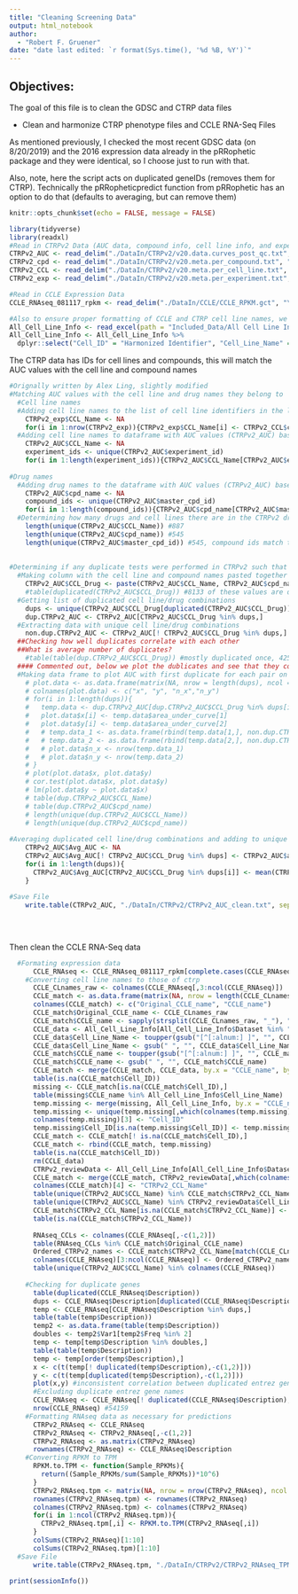 ```yaml
---
title: "Cleaning Screening Data"
output: html_notebook
author:
  - "Robert F. Gruener"
date: "date last edited: `r format(Sys.time(), '%d %B, %Y')`"
---
```


## Objectives:

The goal of this file is to clean the GDSC and CTRP data files

* Clean and harmonize CTRP phenotype files and CCLE RNA-Seq Files

As mentioned previously, I checked the most recent GDSC data (on 8/20/2019) and the 2016 expression data already in the pRRophetic package and they were identical, so I choose just to run with that. 
    
    
Also, note, here the script acts on duplicated geneIDs (removes them for CTRP). Technically the  pRRopheticpredict function from pRRophetic has an option to do that (defaults to averaging, but can remove them)

```r
knitr::opts_chunk$set(echo = FALSE, message = FALSE)
```

```r
library(tidyverse)
library(readxl)
#Read in CTRPv2 Data (AUC data, compound info, cell line info, and experiment info) 
CTRPv2_AUC <- read_delim("./DataIn/CTRPv2/v20.data.curves_post_qc.txt", "\t", escape_double = FALSE, trim_ws = TRUE)
CTRPv2_cpd <- read_delim("./DataIn/CTRPv2/v20.meta.per_compound.txt", "\t", escape_double = FALSE, trim_ws = TRUE)
CTRPv2_CCL <- read_delim("./DataIn/CTRPv2/v20.meta.per_cell_line.txt", "\t", escape_double = FALSE, trim_ws = TRUE)
CTRPv2_exp <- read_delim("./DataIn/CTRPv2/v20.meta.per_experiment.txt", "\t", escape_double = FALSE, trim_ws = TRUE)

#Read in CCLE Expression Data    
CCLE_RNAseq_081117_rpkm <- read_delim("./DataIn/CCLE/CCLE_RPKM.gct", "\t", escape_double = FALSE, trim_ws = TRUE, skip = 2)

#Also to ensure proper formatting of CCLE and CTRP cell line names, we are using harmonized names from a review our lab published (doi: 10.1016/j.pharmthera.2018.06.014). The relevant file is already in the repo:
All_Cell_Line_Info <- read_excel(path = "Included_Data/All Cell Line Info.xlsx")
All_Cell_Line_Info <- All_Cell_Line_Info %>% 
  dplyr::select("Cell_ID" = "Harmonized Identifier", "Cell_Line_Name" = `Study Cell Line Name`, Dataset)


```


The CTRP data has IDs for cell lines and compounds, this will match the AUC values with the cell line and compound names


```r
#Orignally written by Alex Ling, slightly modified
#Matching AUC values with the cell line and drug names they belong to
  #Cell line names
  #Adding cell line names to the list of cell line identifiers in the list of CTRPv2 experiments (CTRPv2_exp)
    CTRPv2_exp$CCL_Name <- NA
    for(i in 1:nrow(CTRPv2_exp)){CTRPv2_exp$CCL_Name[i] <- CTRPv2_CCL$ccl_name[CTRPv2_CCL$master_ccl_id %in% CTRPv2_exp$master_ccl_id[i]]}
  #Adding cell line names to dataframe with AUC values (CTRPv2_AUC) based on experiment IDs
    CTRPv2_AUC$CCL_Name <- NA
    experiment_ids <- unique(CTRPv2_AUC$experiment_id)
    for(i in 1:length(experiment_ids)){CTRPv2_AUC$CCL_Name[CTRPv2_AUC$experiment_id %in% experiment_ids[i]] <- unique(CTRPv2_exp$CCL_Name[CTRPv2_exp$experiment_id %in% experiment_ids[i]])}
    
#Drug names
  #Adding drug names to the dataframe with AUC values (CTRPv2_AUC) based on master_cpd_id
    CTRPv2_AUC$cpd_name <- NA
    compound_ids <- unique(CTRPv2_AUC$master_cpd_id)
    for(i in 1:length(compound_ids)){CTRPv2_AUC$cpd_name[CTRPv2_AUC$master_cpd_id %in% compound_ids[i]] <- unique(CTRPv2_cpd$cpd_name[CTRPv2_cpd$master_cpd_id %in% compound_ids[i]])}
  #Determining how many drugs and cell lines there are in the CTRPv2 drug data
    length(unique(CTRPv2_AUC$CCL_Name)) #887
    length(unique(CTRPv2_AUC$cpd_name)) #545
    length(unique(CTRPv2_AUC$master_cpd_id)) #545, compound ids match to unique compound names
  
    
#Determining if any duplicate tests were performed in CTRPv2 such that there are multiple AUC values for a cell line/drug combination
  #Making column with the cell line and compound names pasted together and seeing if each value is unique in that column
    CTRPv2_AUC$CCL_Drug <- paste(CTRPv2_AUC$CCL_Name, CTRPv2_AUC$cpd_name, sep = ":|:")
    #table(duplicated(CTRPv2_AUC$CCL_Drug)) #8133 of these values are duplicated, so some cell lines and drugs were tested together more than once
  #Getting list of duplicated cell line/drug combinations
    dups <- unique(CTRPv2_AUC$CCL_Drug[duplicated(CTRPv2_AUC$CCL_Drug)])
    dup.CTRPv2_AUC <- CTRPv2_AUC[CTRPv2_AUC$CCL_Drug %in% dups,]
  #Extracting data with unique cell line/drug combinations
    non.dup.CTRPv2_AUC <- CTRPv2_AUC[! CTRPv2_AUC$CCL_Drug %in% dups,]
  ##Checking how well duplicates correlate with each other
  ##What is average number of duplicates?
    #table(table(dup.CTRPv2_AUC$CCL_Drug)) #mostly duplicated once, 425 duplicated twice
  #### Commented out, below we plot the dublicates and see that they correlate well, so we decided to average the duplicate cell line/drug pairs
  #Making data frame to plot AUC with first duplicate for each pair on x axis and second duplicate on y axis
    # plot.data <- as.data.frame(matrix(NA, nrow = length(dups), ncol = 4))
    # colnames(plot.data) <- c("x", "y", "n_x","n_y")
    # for(i in 1:length(dups)){
    #   temp.data <- dup.CTRPv2_AUC[dup.CTRPv2_AUC$CCL_Drug %in% dups[i],]
    #   plot.data$x[i] <- temp.data$area_under_curve[1]
    #   plot.data$y[i] <- temp.data$area_under_curve[2]
    #   # temp.data_1 <- as.data.frame(rbind(temp.data[1,], non.dup.CTRPv2_AUC[non.dup.CTRPv2_AUC$experiment_id %in% temp.data$experiment_id[1],]))
    #   # temp.data_2 <- as.data.frame(rbind(temp.data[2,], non.dup.CTRPv2_AUC[non.dup.CTRPv2_AUC$experiment_id %in% temp.data$experiment_id[2],]))
    #   # plot.data$n_x <- nrow(temp.data_1)
    #   # plot.data$n_y <- nrow(temp.data_2)
    # }
    # plot(plot.data$x, plot.data$y)
    # cor.test(plot.data$x, plot.data$y)
    # lm(plot.data$y ~ plot.data$x)
    # table(dup.CTRPv2_AUC$CCL_Name)
    # table(dup.CTRPv2_AUC$cpd_name)
    # length(unique(dup.CTRPv2_AUC$CCL_Name))
    # length(unique(dup.CTRPv2_AUC$cpd_name))
  
#Averaging duplicated cell line/drug combinations and adding to unique dataset
    CTRPv2_AUC$Avg_AUC <- NA
    CTRPv2_AUC$Avg_AUC[! CTRPv2_AUC$CCL_Drug %in% dups] <- CTRPv2_AUC$area_under_curve[! CTRPv2_AUC$CCL_Drug %in% dups]
    for(i in 1:length(dups)){
      CTRPv2_AUC$Avg_AUC[CTRPv2_AUC$CCL_Drug %in% dups[i]] <- mean(CTRPv2_AUC$area_under_curve[CTRPv2_AUC$CCL_Drug %in% dups[i]])
    }
    
#Save File
    write.table(CTRPv2_AUC, "./DataIn/CTRPv2/CTRPv2_AUC_clean.txt", sep = "\t", quote = F, row.names = T, col.names = NA)
    
    
    
```


Then clean the CCLE RNA-Seq data

```r

  #Formating expression data
      CCLE_RNAseq <- CCLE_RNAseq_081117_rpkm[complete.cases(CCLE_RNAseq_081117_rpkm),]
    #Converting cell line names to those of ctrp
      CCLE_CLnames_raw <- colnames(CCLE_RNAseq[,3:ncol(CCLE_RNAseq)])
      CCLE_match <- as.data.frame(matrix(NA, nrow = length(CCLE_CLnames_raw), ncol = 2))
      colnames(CCLE_match) <- c("Original_CCLE_name", "CCLE_name")
      CCLE_match$Original_CCLE_name <- CCLE_CLnames_raw
      CCLE_match$CCLE_name <- sapply(strsplit(CCLE_CLnames_raw, "_"), "[[", 1)
      CCLE_data <- All_Cell_Line_Info[All_Cell_Line_Info$Dataset %in% "CCLE", which(colnames(All_Cell_Line_Info) %in% c("Cell_ID", "Cell_Line_Name"))]
      CCLE_data$Cell_Line_Name <- toupper(gsub("[^[:alnum:] ]", "", CCLE_data$Cell_Line_Name))
      CCLE_data$Cell_Line_Name <- gsub(" ", "", CCLE_data$Cell_Line_Name)
      CCLE_match$CCLE_name <- toupper(gsub("[^[:alnum:] ]", "", CCLE_match$CCLE_name))
      CCLE_match$CCLE_name <- gsub(" ", "", CCLE_match$CCLE_name)
      CCLE_match <- merge(CCLE_match, CCLE_data, by.x = "CCLE_name", by.y = "Cell_Line_Name", all.x = T, all.y = F)
      table(is.na(CCLE_match$Cell_ID))
      missing <- CCLE_match[is.na(CCLE_match$Cell_ID),]
      table(missing$CCLE_name %in% All_Cell_Line_Info$Cell_Line_Name)
      temp.missing <- merge(missing, All_Cell_Line_Info, by.x = "CCLE_name", by.y = "Cell_Line_Name", all.x = T, all.y = F)
      temp.missing <- unique(temp.missing[,which(colnames(temp.missing) %in% c("Cell_ID.y", "Original_CCLE_name", "CCLE_name"))])
      colnames(temp.missing)[3] <- "Cell_ID"
      temp.missing$Cell_ID[is.na(temp.missing$Cell_ID)] <- temp.missing$Original_CCLE_name[is.na(temp.missing$Cell_ID)]
      CCLE_match <- CCLE_match[! is.na(CCLE_match$Cell_ID),]
      CCLE_match <- rbind(CCLE_match, temp.missing)
      table(is.na(CCLE_match$Cell_ID))
      rm(CCLE_data)
      CTRPv2_reviewData <- All_Cell_Line_Info[All_Cell_Line_Info$Dataset %in% "CTRPv2",]
      CCLE_match <- merge(CCLE_match, CTRPv2_reviewData[,which(colnames(CTRPv2_reviewData) %in% c("Cell_ID", "Cell_Line_Name"))], by = "Cell_ID", all.x = T, all.y = F)
      colnames(CCLE_match)[4] <- "CTRPv2_CCL_Name"
      table(unique(CTRPv2_AUC$CCL_Name) %in% CCLE_match$CTRPv2_CCL_Name)
      table(unique(CTRPv2_AUC$CCL_Name) %in% CTRPv2_reviewData$Cell_Line_Name)
      CCLE_match$CTRPv2_CCL_Name[is.na(CCLE_match$CTRPv2_CCL_Name)] <- CCLE_match$Original_CCLE_name[is.na(CCLE_match$CTRPv2_CCL_Name)]
      table(is.na(CCLE_match$CTRPv2_CCL_Name))
      
      RNAseq_CCLs <- colnames(CCLE_RNAseq[,-c(1,2)])
      table(RNAseq_CCLs %in% CCLE_match$Original_CCLE_name)
      Ordered_CTRPv2_names <- CCLE_match$CTRPv2_CCL_Name[match(CCLE_CLnames_raw, CCLE_match$Original_CCLE_name)]
      colnames(CCLE_RNAseq)[3:ncol(CCLE_RNAseq)] <- Ordered_CTRPv2_names
      table(unique(CTRPv2_AUC$CCL_Name) %in% colnames(CCLE_RNAseq))
    
    #Checking for duplicate genes
      table(duplicated(CCLE_RNAseq$Description))
      dups <- CCLE_RNAseq$Description[duplicated(CCLE_RNAseq$Description)]
      temp <- CCLE_RNAseq[CCLE_RNAseq$Description %in% dups,]
      table(table(temp$Description))
      temp2 <- as.data.frame(table(temp$Description))
      doubles <- temp2$Var1[temp2$Freq %in% 2]
      temp <- temp[temp$Description %in% doubles,]
      table(table(temp$Description))
      temp <- temp[order(temp$Description),]
      x <- c(t(temp[! duplicated(temp$Description),-c(1,2)]))
      y <- c(t(temp[duplicated(temp$Description),-c(1,2)]))
      plot(x,y) #inconsistent correlation between duplicated entrez gene names. Probably don't all refer to same transcript, and will be excluded
      #Excluding duplicate entrez gene names
      CCLE_RNAseq <- CCLE_RNAseq[! duplicated(CCLE_RNAseq$Description),]
      nrow(CCLE_RNAseq) #54159
    #Formatting RNAseq data as necessary for predictions 
      CTRPv2_RNAseq <- CCLE_RNAseq
      CTRPv2_RNAseq <- CTRPv2_RNAseq[,-c(1,2)]
      CTRPv2_RNAseq <- as.matrix(CTRPv2_RNAseq)
      rownames(CTRPv2_RNAseq) <- CCLE_RNAseq$Description
    #Converting RPKM to TPM
      RPKM.to.TPM <- function(Sample_RPKMs){
        return((Sample_RPKMs/sum(Sample_RPKMs))*10^6)
      }
      CTRPv2_RNAseq.tpm <- matrix(NA, nrow = nrow(CTRPv2_RNAseq), ncol = ncol(CTRPv2_RNAseq))
      rownames(CTRPv2_RNAseq.tpm) <- rownames(CTRPv2_RNAseq)
      colnames(CTRPv2_RNAseq.tpm) <- colnames(CTRPv2_RNAseq)
      for(i in 1:ncol(CTRPv2_RNAseq.tpm)){
        CTRPv2_RNAseq.tpm[,i] <- RPKM.to.TPM(CTRPv2_RNAseq[,i])
      }
      colSums(CTRPv2_RNAseq)[1:10]
      colSums(CTRPv2_RNAseq.tpm)[1:10]
  #Save File
      write.table(CTRPv2_RNAseq.tpm, "./DataIn/CTRPv2/CTRPv2_RNAseq_TPM_clean.txt", sep = "\t", quote = F, row.names = T, col.names = NA)
```

```r
print(sessionInfo())
```
